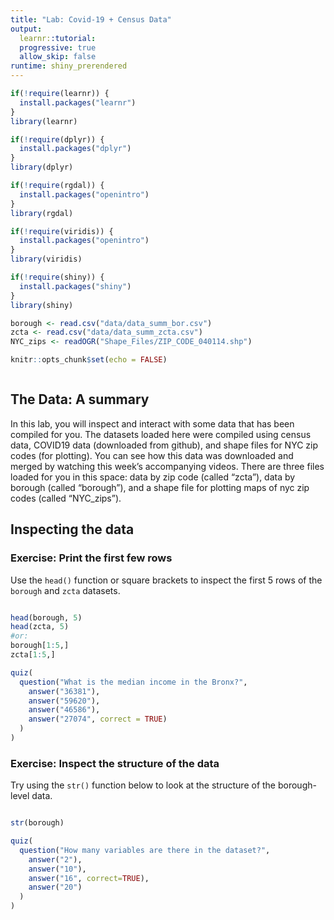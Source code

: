 ```yaml
---
title: "Lab: Covid-19 + Census Data"
output: 
  learnr::tutorial:
  progressive: true
  allow_skip: false
runtime: shiny_prerendered
---
```


```r
if(!require(learnr)) {
  install.packages("learnr")
}
library(learnr)

if(!require(dplyr)) {
  install.packages("dplyr")
}
library(dplyr)

if(!require(rgdal)) {
  install.packages("openintro")
}
library(rgdal)

if(!require(viridis)) {
  install.packages("openintro")
}
library(viridis)

if(!require(shiny)) {
  install.packages("shiny")
}
library(shiny)

borough <- read.csv("data/data_summ_bor.csv")
zcta <- read.csv("data/data_summ_zcta.csv")
NYC_zips <- readOGR("Shape_Files/ZIP_CODE_040114.shp")

knitr::opts_chunk$set(echo = FALSE)
```  
  
```r

```
  
## The Data: A summary 
In this lab, you will inspect and interact with some data that has been compiled for you. The datasets loaded here were compiled using census data, COVID19 data (downloaded from github), and shape files for NYC zip codes (for plotting). You can see how this data was downloaded and merged by watching this week's accompanying videos. There are three files loaded for you in this space: data by zip code (called "zcta"), data by borough (called "borough"), and a shape file for plotting maps of nyc zip codes (called "NYC_zips").  



## Inspecting the data

### Exercise: Print the first few rows

Use the `head()` function or square brackets to inspect the first 5 rows of the `borough` and `zcta` datasets. 
```r

```

```r
head(borough, 5)
head(zcta, 5)
#or:
borough[1:5,]
zcta[1:5,]
```
   
```r
quiz(
  question("What is the median income in the Bronx?",
    answer("36381"),
    answer("59620"),
    answer("46586"),
    answer("27074", correct = TRUE)
  )
)

```  

### Exercise: Inspect the structure of the data    

Try using the `str()` function below to look at the structure of the borough-level data.  

```r

```

```r
str(borough)
```
    
```r
quiz(
  question("How many variables are there in the dataset?",
    answer("2"),
    answer("10"),
    answer("16", correct=TRUE),
    answer("20")
  )
)

```  


